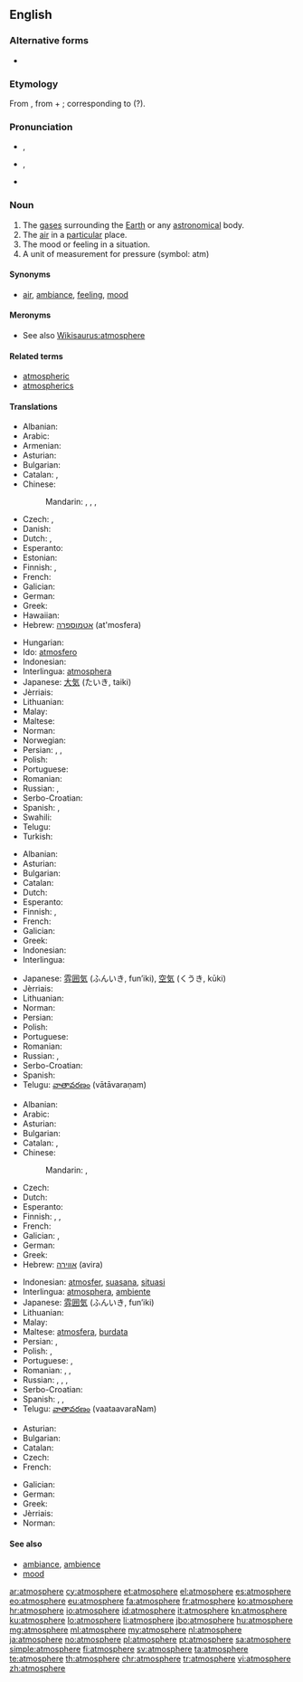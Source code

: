 {{wikipedia|dab=Atmosphere (disambiguation)|Atmosphere}}
{{also|atmosphère}}
==English==

===Alternative forms===
* {{l/en|atmosphære}} {{qualifier|archaic}}

===Etymology===
From {{etyl|NL.|en}} {{term|atmosphaera|lang=la}}, from {{etyl|grc|en}} {{term|ἀτμός|sc=polytonic|tr=atmós||steam|lang=grc}} + {{etyl|grc|en}} {{term|σφαῖρα|sc=polytonic|tr=sphaĩra||sphere|lang=grc}}; corresponding to {{confix|atmo|sphere|lang=en}} (?).

===Pronunciation===
* {{a|UK}} {{IPA|/ˈæt.məsˌfɛə(ɹ)/}}, {{X-SAMPA|/"{t.m@s%fE@(r)/}}
* {{a|US}} {{IPA|/ˈætməsˌfɪɹ/}}, {{X-SAMPA|/"{tm@s%fIr/}}
* {{audio|en-us-atmosphere.ogg|Audio (US)}}

===Noun===
{{wikipedia|atmosphere|Atmosphere (layer of gases)}}
{{wikipedia|atmosphere (unit)|Atmosphere (unit)}}
{{en-noun}}

# The [[gas]]es surrounding the [[Earth]] or any [[astronomical]] body.
# The [[air]] in a [[particular]] place.
# The mood or feeling in a situation.
# A unit of measurement for pressure (symbol: atm)

====Synonyms====
* {{sense|mood}} [[air]], [[ambiance]], [[feeling]], [[mood]]

====Meronyms====
* See also [[Wikisaurus:atmosphere]]

====Related terms====
* [[atmospheric]]
* [[atmospherics]]

====Translations====
{{trans-top|gases surrounding the Earth}}
* Albanian: {{t+|sq|atmosferë}}
* Arabic: {{t|ar|جو|m|tr=jaw}}
* Armenian: {{t|hy|մթնոլորտ|tr=mt’nolort|sc=Armn}}
* Asturian: {{t|ast|atmósfera|f}}
* Bulgarian: {{t+|bg|атмосфера}}
* Catalan: {{t+|ca|atmosfera|f}}, {{t|ca|aerosfera|f}}
* Chinese:
*: Mandarin: {{t+|cmn|大氣|sc=Hani}},  {{t+|cmn|大气|tr=dàqì|sc=Hani}},  {{t|cmn|氣圈|sc=Hani}},  {{t+|cmn|气圈|tr=qìquān|sc=Hani}}
* Czech: {{t+|cs|atmosféra}}, {{t|cs|ovzduší}}
* Danish: {{t+|da|atmosfære|c}}
* Dutch: {{t+|nl|atmosfeer|m}}, {{t+|nl|dampkring}}
* Esperanto: {{t|eo|atmosfero}}
* Estonian: {{t|et|atmosfäär}}
* Finnish: {{t+|fi|ilmakehä}}, {{t+|fi|atmosfääri}}
* French: {{t+|fr|atmosphère|m}}
* Galician: {{t+|gl|atmosfera|f}}
* German: {{t+|de|Atmosphäre|f}}
* Greek: {{t+|el|ατμόσφαιρα|f|tr=atmósfaira}}
* Hawaiian: {{t|haw|lewa}}
* Hebrew: [[אטמוספרה]] (at'mosfera) {{f}}
{{trans-mid}}
* Hungarian: {{t+|hu|atmoszféra}}
* Ido: [[atmosfero]]
* Indonesian: {{t+|id|atmosfer}}
* Interlingua: [[atmosphera]]
* Japanese: [[大気]] (たいき, taiki)
* Jèrriais: {{t|roa-jer|atmosphéthe|m}}
* Lithuanian: {{t|lt|atmosfera|f}}
* Malay: {{t|ms|atmosfera}}
* Maltese: {{t|mt|atmosfera|f}}
* Norman: {{t|roa-nor|atmosphère|m}}
* Norwegian: {{t|no|atmosfære|m}}
* Persian: {{t+|fa|اندروا|tr=andarvâ}},  {{t+|fa|جو|tr=jav}}, {{t+|fa|اتمسفر|tr=atmosfer|sc=fa-Arab}}
* Polish: {{t+|pl|atmosfera|f}}
* Portuguese: {{t+|pt|atmosfera|f}}
* Romanian: {{t+|ro|atmosferă|f}}
* Russian: {{t+|ru|атмосфера|f|tr=atmosféra}}, {{t+|ru|воздух|m|tr=vózdux}}
* Serbo-Croatian: {{t|sh|atmosféra|f}}
* Spanish: {{t+|es|atmósfera|f}}, {{t+|es|aire|m}}
* Swahili: {{t|sw|angahewa}}
* Telugu: {{t+|te|వాతావరణము|tr=vātāvaraṇamu}}
* Turkish: {{t+|tr|atmosfer}}
{{trans-bottom}}

{{trans-top|air in a particular place}}
* Albanian: {{t+|sq|atmosferë}}
* Asturian: {{t|ast|atmósfera|f}}
* Bulgarian: {{t+|bg|атмосфера}}
* Catalan: {{t+|ca|atmosfera|f}}
* Dutch: {{t+|nl|atmosfeer|m}}
* Esperanto: {{t|eo|atmosfero}}
* Finnish: {{t+|fi|ilma}}, {{t+|fi|atmosfääri}}
* French: {{t+|fr|atmosphère|m}}
* Galician: {{t+|gl|atmosfera|f}}
* Greek: {{t+|el|ατμόσφαιρα|f|tr=atmósfaira}}
* Indonesian: {{t+|id|atmosfer}}
* Interlingua: {{t|ia|atmosphera}}
{{trans-mid}}
* Japanese: [[雰囲気]] (ふんいき, fun’iki), [[空気]] (くうき, kūki)
* Jèrriais: {{t|roa-jer|atmosphéthe|m}}
* Lithuanian: {{t|lt|atmosfera|f}}
* Norman: {{t|roa-nor|atmosphère|m}}
* Persian: {{t+|fa|اندروا|tr=andarvâ}}
* Polish: {{t+|pl|atmosfera|f}}
* Portuguese: {{t+|pt|atmosfera|f}}
* Romanian: {{t+|ro|atmosferă|f}}
* Russian: {{t+|ru|атмосфера|f|tr=atmosféra}}, {{t+|ru|воздух|m|tr=vózdux}}
* Serbo-Croatian: {{t|sh|atmosféra|f}}
* Spanish: {{t+|es|atmósfera|f}}
* Telugu: [[వాతావరణం]] (vātāvaraṇam)
{{trans-bottom}}

{{trans-top|mood or feeling}}
* Albanian: {{t+|sq|atmosferë}}
* Arabic: {{t|ar|جو|tr=jaw}}
* Asturian: {{t|ast|atmósfera|f}}
* Bulgarian: {{t+|bg|атмосфера}}
* Catalan: {{t+|ca|atmosfera|f}}, {{t+|ca|ambient|m}}
* Chinese:
*: Mandarin: {{t|cmn|風氣|sc=Hani}},  {{t+|cmn|风气|tr=fēngqì|sc=Hani}}
* Czech: {{t+|cs|atmosféra}}
* Dutch: {{t+|nl|sfeer|m}}
* Esperanto: {{t|eo|etoso}}
* Finnish: {{t|fi|ilmapiiri}}, {{t|fi|tunnelma}}, {{t+|fi|henki}}
* French: {{t+|fr|ambiance|f}}
* Galician: {{t+|gl|atmosfera|f}}, {{t+|gl|ambiente|m}}
* German: {{t+|de|Atmosphäre|f}}
* Greek: {{t+|el|ατμόσφαιρα|f|tr=atmósfaira}}
* Hebrew: [[אווירה]] (avira) {{f}}
{{trans-mid}}
* Indonesian: [[atmosfer]], [[suasana]], [[situasi]]
* Interlingua: [[atmosphera]], [[ambiente]]
* Japanese: [[雰囲気]] (ふんいき, fun’iki)
* Lithuanian: {{t|lt|atmosfera|f}}
* Malay: {{t|ms|suasana}}
* Maltese: [[atmosfera]], [[burdata]]
* Persian: {{t+|fa|اندروا|tr=andarvâ}},  {{t+|fa|جو|tr=jav}}
* Polish: {{t+|pl|atmosfera|f}}, {{t+|pl|nastrój|m}}
* Portuguese: {{t+|pt|atmosfera|f}}, {{t+|pt|ambiente|m}}
* Romanian: {{t+|ro|atmosferă|f}}, {{t+|ro|ambient|m}}, {{t+|ro|ambianță|f}}
* Russian: {{t+|ru|атмосфера|f|tr=atmosféra}}, {{t+|ru|настроение|n|tr=nastrojénie}}, {{t+|ru|настрой|m|tr=nastrój}}, {{t+|ru|обстановка|f|tr=obstanóvka}}
* Serbo-Croatian: {{t|sh|atmosféra|f}}
* Spanish: {{t+|es|atmósfera|f}}, {{t+|es|ambiente|m}}, {{t+|es|clima|m}}
* Telugu: [[వాతావరణం]] (vaataavaraNam)
{{trans-bottom}}

{{trans-top|a unit of measurement for pressure}}
* Asturian: {{t|ast|atmósfera|f}}
* Bulgarian: {{t+|bg|атмосфера}}
* Catalan: {{t+|ca|atmosfera|f}}
* Czech: {{t+|cs|atmosféra|f}}
* French: {{t+|fr|atmosphère|m}}
{{trans-mid}}
* Galician: {{t+|gl|atmosfera|f}}
* German: {{t+|de|Atmosphäre}}
* Greek: {{t+|el|ατμόσφαιρα|f|tr=atmósfaira}}
* Jèrriais: {{t|roa-jer|atmosphéthe|m}}
* Norman: {{t|roa-nor|atmosphère|m}}
{{trans-bottom}}

====See also====
* [[ambiance]], [[ambience]]
* [[mood]]

[[ar:atmosphere]]
[[cy:atmosphere]]
[[et:atmosphere]]
[[el:atmosphere]]
[[es:atmosphere]]
[[eo:atmosphere]]
[[eu:atmosphere]]
[[fa:atmosphere]]
[[fr:atmosphere]]
[[ko:atmosphere]]
[[hr:atmosphere]]
[[io:atmosphere]]
[[id:atmosphere]]
[[it:atmosphere]]
[[kn:atmosphere]]
[[ku:atmosphere]]
[[lo:atmosphere]]
[[li:atmosphere]]
[[jbo:atmosphere]]
[[hu:atmosphere]]
[[mg:atmosphere]]
[[ml:atmosphere]]
[[my:atmosphere]]
[[nl:atmosphere]]
[[ja:atmosphere]]
[[no:atmosphere]]
[[pl:atmosphere]]
[[pt:atmosphere]]
[[sa:atmosphere]]
[[simple:atmosphere]]
[[fi:atmosphere]]
[[sv:atmosphere]]
[[ta:atmosphere]]
[[te:atmosphere]]
[[th:atmosphere]]
[[chr:atmosphere]]
[[tr:atmosphere]]
[[vi:atmosphere]]
[[zh:atmosphere]]